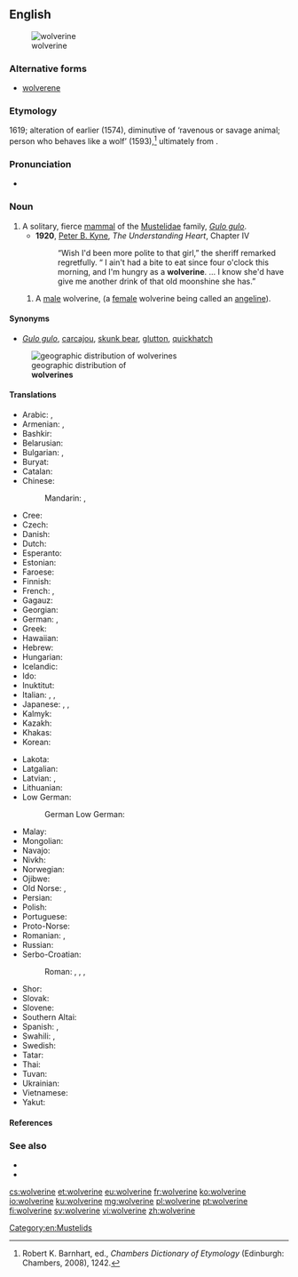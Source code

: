 {{also|Wolverine}}
==English==
[[Image:Wolverine.jpg|thumb|wolverine]]

===Alternative forms===
* [[wolverene]]

===Etymology===
1619; alteration of earlier {{m|en|wolvering}} (1574), diminutive of {{m|en|wolver}} ‘ravenous or savage animal; person who behaves like a wolf’ (1593),<ref>Robert K. Barnhart, ed., ''Chambers Dictionary of Etymology'' (Edinburgh: Chambers, 2008), 1242.</ref> ultimately from {{m|en|wolf}}.

===Pronunciation===
* {{IPA|/ˈwʊlvəˌriːn/|/ˈwɒlvəˌriːn/|lang=en}}

===Noun===
{{en-noun}}

# A solitary, fierce [[mammal]] of the [[Mustelidae]] family, ''[[Gulo gulo]]''.
#* '''1920''', [[w:Peter B. Kyne|Peter B. Kyne]], ''The Understanding Heart'', Chapter IV
#*: “Wish I'd been more polite to that girl,” the sheriff remarked regretfully. “ I ain't had a bite to eat since four o'clock this morning, and I'm hungry as a '''wolverine'''. … I know she'd have give me another drink of that old moonshine she has.”
## A [[male]] wolverine, (a [[female]] wolverine being called an [[angeline]]).

====Synonyms====
* {{sense|animal}} ''[[Gulo gulo]]'', [[carcajou]], [[skunk bear]], [[glutton]], [[quickhatch]]
[[File:Gulo gulo levila.png|thumb|geographic distribution of<br>'''wolverines''']]

====Translations====
{{trans-top|''Gulo gulo''}}
* Arabic: {{t|ar|شَرِه|m}}, {{t|ar|وُلْفِيرِين|m}}
* Armenian: {{t+|hy|կուղխ|sc=Armn}}, {{t|hy|շատակերիկ|sc=Armn}}
* Bashkir: {{t|ba|ҡоно|sc=Cyrl}}
* Belarusian: {{t|be|расама́ха|f|sc=Cyrl}}
* Bulgarian: {{t|bg|росома́ха|f}}, {{t+|bg|ла́комец|m}}
* Buryat: {{t|bua|зээгэн}}
* Catalan: {{t|ca|golut|m}}
* Chinese:
*: Mandarin: {{t+|cmn|狼獾|tr=lánghuān|sc=Hani}}, {{t+|cmn|貂熊|tr=diāoxióng|sc=Hani}}
* Cree: {{t|cr|ᑮᐦᑲᐧᐦᐋᐦᑫᐤ|tr=kîhkwahâhkêw|sc=Cans}}
* Czech: {{t+|cs|rosomák|m}}
* Danish: {{t+|da|jærv|c}}
* Dutch: {{t+|nl|veelvraat}}
* Esperanto: {{t|eo|gulo}}
* Estonian: {{t|et|ahm}}
* Faroese: {{t|fo|jarvur|m}}
* Finnish: {{t+|fi|ahma}}
* French: {{t+|fr|glouton|m}}, {{t+|fr|carcajou|m}}
* Gagauz: {{t|gag|obur}}
* Georgian: {{t|ka|სამურავი|sc=Geor}}
* German: {{t+|de|Vielfraß|m}}, {{t|de|Bärenmarder|m}}
* Greek: {{t|el|γούλβεριν|m|sc=Grek}}
* Hawaiian: {{t|haw|woleweline}}
* Hebrew: {{t|he|גרגרן|m|sc=Hebr}} {{rftranslit|he}}
* Hungarian: {{t+|hu|rozsomák}}
* Icelandic: {{t|is|jarfi|m}}
* Ido: {{t|io|glutemo}}
* Inuktitut: {{t|iu|ᖃᕝᕕᒃ}}
* Italian: {{t+|it|ghiottone|m}}, {{t|it|volverina}}, {{t|it|ossifraga}}
* Japanese: {{t+|ja|クズリ|tr=kuzuri|sc=Jpan}}, {{t|ja|貂熊|sc=Jpan}}, {{t|ja|屈狸|sc=Jpan}}
* Kalmyk: {{t|xal|зеегн}}
* Kazakh: {{t|kk|құну|sc=Cyrl}}
* Khakas: {{t|kjh|хуну|tr=xunu|sc=Cyrl}}
* Korean: {{t|ko|울버린|sc=Kore}}
{{trans-mid}}
* Lakota: {{t|lkt|škečáthaŋka}}
* Latgalian: {{t|ltg|kņauss|tr=k'n'`äus's’}}
* Latvian: {{t|lv|āmrija|f}}, {{t|lv|tīnis|m}}
* Lithuanian: {{t|lt|ernis|m}}
* Low German:
*: German Low German: {{t|nds-de|Veelfraat|m}}
* Malay: {{t|ms|wolverin}}
* Mongolian: {{t|mn|нохой зээх}}
* Navajo: {{t|nv|niłchiis}}
* Nivkh: {{t|niv|к'узр̌|tr=k’uzrš|sc=Cyrl}}
* Norwegian: {{t+|no|jerv|m}}
* Ojibwe: {{t|oj|gwiingwa'aage}}
* Old Norse: {{t|non|jerfr|m}}, {{t|non|jarfr|m}}
* Persian: {{t|fa|ولورین|tr=volverin|sc=fa-Arab}}
* Polish: {{t+|pl|rosomak|m}}
* Portuguese: {{t|pt|carcaju|m}}
* Proto-Norse: {{t|gmq-pro|ᛖᚱᚨᚠᚨᛉ|m}}
* Romanian: {{t|ro|polifag american|m}}, {{t+|ro|gluton|m}}
* Russian: {{t+|ru|росома́ха|f}}
* Serbo-Croatian:
*: Roman: {{t|sh|gorska kuna|f}}, {{t|sh|rosomah|m}}, {{t+|sh|žderonja|m}}, {{t|sh|žderavac|m}}
* Shor: {{t|cjs|қуну|tr=qunu}}
* Slovak: {{t|sk|rosomák|m}}
* Slovene: {{t|sl|rosomáh|m}}
* Southern Altai: {{t|alt|јеекен|tr=ceeken}}
* Spanish: {{t+|es|glotón|m}}, {{t|es|carcayú|m}}
* Swahili: {{t|sw|fisi-milima}}, {{t|sw|wolverini}}
* Swedish: {{t+|sv|järv|c}}
* Tatar: {{t|tt|комагай}}
* Thai: {{t|th|วุลเวอรีน|tr=wunwer-reen|sc=Thai}}
* Tuvan: {{t|tyv|чекпе}}
* Ukrainian: {{t|uk|росома́ха|f|sc=Cyrl}}
* Vietnamese: {{t|vi|chồn Gulo}}
* Yakut: {{t|sah|сиэгэн|sc=Cyrl}}
{{trans-bottom}}

====References====
<references/>

===See also===
* {{projectlink|wikipedia}}
* {{specieslite|Gulo gulo}}

[[Category:en:Mustelids]]

[[cs:wolverine]]
[[et:wolverine]]
[[eu:wolverine]]
[[fr:wolverine]]
[[ko:wolverine]]
[[io:wolverine]]
[[ku:wolverine]]
[[mg:wolverine]]
[[pl:wolverine]]
[[pt:wolverine]]
[[fi:wolverine]]
[[sv:wolverine]]
[[vi:wolverine]]
[[zh:wolverine]]